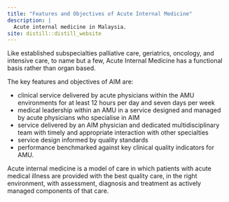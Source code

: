 ```yaml
---
title: "Features and Objectives of Acute Internal Medicine"
description: |
  Acute internal medicine in Malaysia.
site: distill::distill_website
---
```


Like established subspecialties palliative care, geriatrics, oncology, and intensive care, to name but a few, Acute Internal Medicine has a functional basis rather than organ based.



The key features and objectives of AIM are:


* clinical service delivered by acute physicians within the AMU environments for at least 12 hours per day and seven days per week
* medical leadership within an AMU in a service designed and managed by acute physicians who specialise in AIM
* service delivered by an AIM physician and dedicated multidisciplinary team with timely and appropriate interaction with other specialties
* service design informed by quality standards
* performance benchmarked against key clinical quality indicators for AMU.


Acute internal medicine is a model of care in which patients with acute medical illness are provided with the best quality care, in the right environment, with assessment, diagnosis and treatment as actively managed components of that care.





